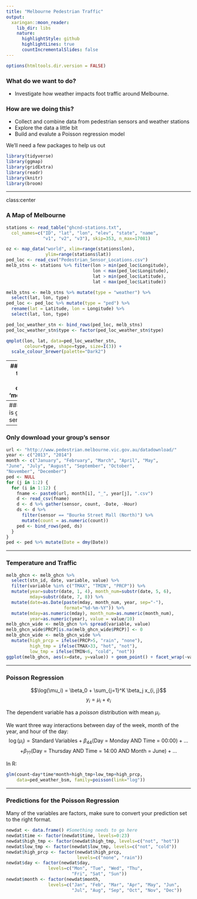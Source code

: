 ```yaml
---
title: "Melbourne Pedestrian Traffic"
output:
  xaringan::moon_reader:
    lib_dir: libs
    nature:
      highlightStyle: github
      highlightLines: true
      countIncrementalSlides: false
---
```


```r
options(htmltools.dir.version = FALSE)
```

### What do we want to do?

* Investigate how weather impacts foot traffic around Melbourne.

### How are we doing this?

* Collect and combine data from pedestrian sensors and weather stations
* Explore the data a little bit
* Build and evalute a Poisson regression model

We'll need a few packages to help us out
```r
library(tidyverse)
library(ggmap)
library(gridExtra)
library(readr)
library(knitr)
library(broom)
```
---

class:center

### A Map of Melbourne
```r
stations <- read_table("ghcnd-stations.txt", 
  col_names=c("ID", "lat", "lon", "elev", "state", "name", 
              "v1", "v2", "v3"), skip=353, n_max=17081)

oz <- map_data("world", xlim=range(stations$lon),
               ylim=range(stations$lat))
ped_loc <- read_csv("Pedestrian_Sensor_Locations.csv")
melb_stns <- stations %>% filter(lon > min(ped_loc$Longitude), 
                                 lon < max(ped_loc$Longitude), 
                                 lat > min(ped_loc$Latitude),
                                 lat < max(ped_loc$Latitude))

melb_stns <- melb_stns %>% mutate(type = "weather") %>%
  select(lat, lon, type)
ped_loc <- ped_loc %>% mutate(type = "ped") %>%
  rename(lat = Latitude, lon = Longitude) %>%
  select(lat, lon, type)

ped_loc_weather_stn <- bind_rows(ped_loc, melb_stns)
ped_loc_weather_stn$type <- factor(ped_loc_weather_stn$type)  

qmplot(lon, lat, data=ped_loc_weather_stn, 
       colour=type, shape=type, size=I(3)) +
  scale_colour_brewer(palette="Dark2")
```

---
### A subset of the weather data is contained in 'melb_ghcn.csv'.

```r
melb_ghcn <- read_csv("melb_ghcn.csv")
melb_ghcn %>% 
  select(stn_id, date, variable, value) %>%
  head(4)
```
What do the variable and value columns mean?

The data is manipulated, here's a few important lines:
```r
mutate(value = value/10,
       high_prcp = ifelse(PRCP>5, "rain", "none"), 
       high_tmp = ifelse(TMAX>33, "hot", "not"), 
       low_tmp = ifelse(TMIN<6, "cold", "not"))
melb_ghcn_wide$PRCP[is.na(melb_ghcn_wide$PRCP)] <- 0
```
---
### Each group is given one sensor.
```r
# Read sensor counts
ped_sub <- read_csv("pedestrian_counts_sub.csv")
ped_sub <- ped_sub %>% 
  filter(year < 2015) %>%
  dplyr::arrange(sensor_id, date, time)
unique(ped_sub$sensor_name)
```

---
### Only download your group's sensor

```r
url <- "http://www.pedestrian.melbourne.vic.gov.au/datadownload/"
year <- c("2013", "2014")
month <- c("January", "February", "March", "April", "May", 
"June", "July", "August", "September", "October", 
"November", "December")
ped <- NULL
for (j in 1:2) {
  for (i in 1:12) {
    fname <- paste0(url, month[i], "_", year[j], ".csv")
    d <- read_csv(fname)
    d <- d %>% gather(sensor, count, -Date, -Hour)
    ds <- d %>% 
      filter(sensor == "Bourke Street Mall (North)") %>%
      mutate(count = as.numeric(count))
    ped <- bind_rows(ped, ds)
  }
}
ped <- ped %>% mutate(Date = dmy(Date))
```

---

### Temperature and Traffic

```r
melb_ghcn <- melb_ghcn %>% 
  select(stn_id, date, variable, value) %>%
  filter(variable %in% c("TMAX", "TMIN", "PRCP")) %>%
  mutate(year=substr(date, 1, 4), month_num=substr(date, 5, 6),
         mday=substr(date, 7, 8)) %>%
  mutate(date=as.Date(paste(mday, month_num, year, sep="-"),
                      format="%d-%m-%Y")) %>%
  mutate(mday=as.numeric(mday), month_num=as.numeric(month_num), 
         year=as.numeric(year), value = value/10)
melb_ghcn_wide <- melb_ghcn %>% spread(variable, value)
melb_ghcn_wide$PRCP[is.na(melb_ghcn_wide$PRCP)] <- 0
melb_ghcn_wide <- melb_ghcn_wide %>%
  mutate(high_prcp = ifelse(PRCP>5, "rain", "none"), 
         high_tmp = ifelse(TMAX>33, "hot", "not"), 
         low_tmp = ifelse(TMIN<6, "cold", "not"))
ggplot(melb_ghcn, aes(x=date, y=value)) + geom_point() + facet_wrap(~variable)
```

---


### Poisson Regression

$$\log(\mu_i) = \beta_0 + \sum_{j=1}^K \beta_j x_{i, j}$$
$$y_i = \mu_i + e_i$$

The dependent variable has a *poisson* distribution with mean $\mu_i$.

We want three way interactions between day of the week, month of the year, and hour of the day:
$$\log(\mu_i) = \mbox{Standard Variables} + \beta_{44}(\mbox{Day = Monday AND Time = 00:00}) + \dots$$ 
$$+ \beta_{??} (\mbox{Day = Thursday AND Time = 14:00 AND Month = June}) + \dots$$

In R:
```r
glm(count~day*time*month+high_tmp+low_tmp+high_prcp,
    data=ped_weather_bsm, family=poisson(link="log"))
```


---
### Predictions for the Poisson Regression

Many of the variables are factors, make sure to convert your prediction set to the right format.

```r
newdat <- data.frame() #Something needs to go here 
newdat$time <- factor(newdat$time, levels=0:23)
newdat$high_tmp <- factor(newdat$high_tmp, levels=c("not", "hot"))
newdat$low_tmp <- factor(newdat$low_tmp, levels=c("not", "cold"))
newdat$high_prcp <- factor(newdat$high_prcp,
                           levels=c("none", "rain"))
newdat$day <- factor(newdat$day,
                levels=c("Mon", "Tue", "Wed", "Thu", 
                         "Fri", "Sat", "Sun"))
newdat$month <- factor(newdat$month,
                levels=c("Jan", "Feb", "Mar", "Apr", "May", "Jun",
                         "Jul", "Aug", "Sep", "Oct", "Nov", "Dec"))
```